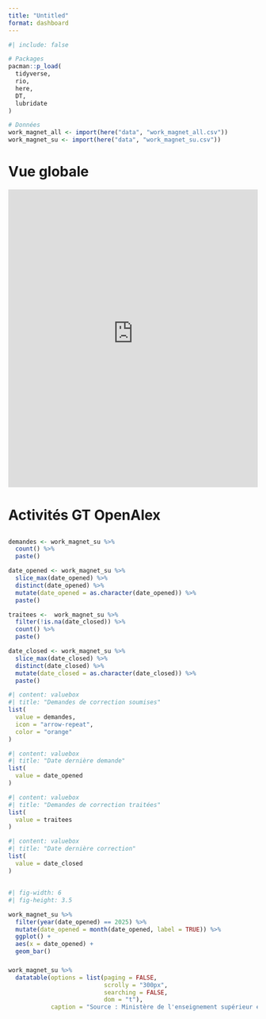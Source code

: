 ```yaml
---
title: "Untitled"
format: dashboard
---
```


```r
#| include: false

# Packages
pacman::p_load(
  tidyverse, 
  rio, 
  here,
  DT, 
  lubridate
)

# Données
work_magnet_all <- import(here("data", "work_magnet_all.csv"))
work_magnet_su <- import(here("data", "work_magnet_su.csv"))
```



# Vue globale

<iframe src="https://data.enseignementsup-recherche.gouv.fr/explore/embed/dataset/openalex-affiliations-corrections/table/?&static=false&datasetcard=true" width="100%" height="600" frameborder="0"></iframe>

# Activités GT OpenAlex 

## 

```r
demandes <- work_magnet_su %>% 
  count() %>% 
  paste()

date_opened <- work_magnet_su %>% 
  slice_max(date_opened) %>% 
  distinct(date_opened) %>% 
  mutate(date_opened = as.character(date_opened)) %>% 
  paste()

traitees <-  work_magnet_su %>% 
  filter(!is.na(date_closed)) %>% 
  count() %>% 
  paste()

date_closed <- work_magnet_su %>% 
  slice_max(date_closed) %>% 
  distinct(date_closed) %>% 
  mutate(date_closed = as.character(date_closed)) %>%
  paste()
```

```r
#| content: valuebox
#| title: "Demandes de correction soumises"
list(
  value = demandes,
  icon = "arrow-repeat",
  color = "orange"
)
```
```r
#| content: valuebox
#| title: "Date dernière demande"
list(
  value = date_opened
)
```
```r
#| content: valuebox
#| title: "Demandes de correction traitées"
list(
  value = traitees
)
```
```r
#| content: valuebox
#| title: "Date dernière correction"
list(
  value = date_closed
)
```

## {orientation="columns"}

### 

```r
#| fig-width: 6
#| fig-height: 3.5

work_magnet_su %>% 
  filter(year(date_opened) == 2025) %>% 
  mutate(date_opened = month(date_opened, label = TRUE)) %>% 
  ggplot() +
  aes(x = date_opened) + 
  geom_bar() 
```

### 

```r
work_magnet_su %>% 
  datatable(options = list(paging = FALSE, 
                           scrolly = "300px", 
                           searching = FALSE, 
                           dom = "t"),
            caption = "Source : Ministère de l'enseignement supérieur et de la recherche, https://data.enseignementsup-recherche.gouv.fr/explore/dataset/openalex-affiliations-corrections/information/")
```




